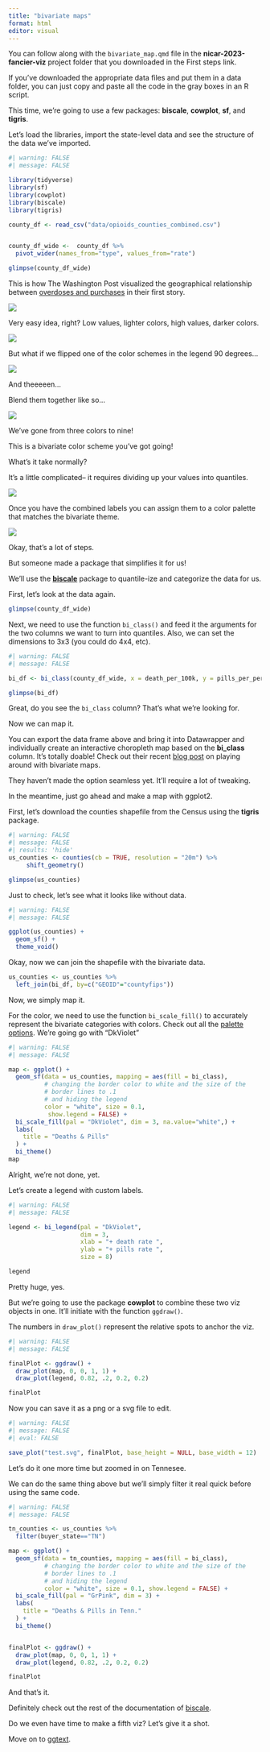```yaml
---
title: "bivariate maps"
format: html
editor: visual
---
```


You can follow along with the `bivariate_map.qmd` file in the **nicar-2023-fancier-viz** project folder that you downloaded in the First steps link.

If you've downloaded the appropriate data files and put them in a data folder, you can just copy and paste all the code in the gray boxes in an R script.

This time, we're going to use a few packages: **biscale**, **cowplot**, **sf**, and **tigris**.

Let's load the libraries, import the state-level data and see the structure of the data we've imported.

```r
#| warning: FALSE
#| message: FALSE

library(tidyverse)
library(sf)
library(cowplot)
library(biscale)
library(tigris)

county_df <- read_csv("data/opioids_counties_combined.csv")


county_df_wide <-  county_df %>% 
  pivot_wider(names_from="type", values_from="rate")

glimpse(county_df_wide)
```

This is how The Washington Post visualized the geographical relationship between [overdoses and purchases](https://www.washingtonpost.com/graphics/2019/investigations/dea-pain-pill-database/) in their first story.

![](images/compare.png){fig-align="center"}

Very easy idea, right? Low values, lighter colors, high values, darker colors.

![](https://www.joshuastevens.net/images/js_bivariateGrid3.png){fig-align="center"}

But what if we flipped one of the color schemes in the legend 90 degrees...

![](https://www.joshuastevens.net/images/js_bivariateGrid4.png){fig-align="center"}

And theeeeen...

Blend them together like so...

![](https://www.joshuastevens.net/images/js_bivariateMix.gif){fig-align="center"}

We've gone from three colors to nine!

This is a bivariate color scheme you've got going!

What's it take normally?

It's a little complicated-- it requires dividing up your values into quantiles.

![](images/classify.png){fig-align="center"}

Once you have the combined labels you can assign them to a color palette that matches the bivariate theme.

![](https://www.joshuastevens.net/images/js_bivariateLabels.png){fig-align="center"}

Okay, that's a lot of steps.

But someone made a package that simplifies it for us!

We'll use the [**biscale**](https://chris-prener.github.io/biscale/) package to quantile-ize and categorize the data for us.

First, let's look at the data again.

```r
glimpse(county_df_wide)
```

Next, we need to use the function `bi_class()` and feed it the arguments for the two columns we want to turn into quantiles. Also, we can set the dimensions to 3x3 (you could do 4x4, etc).

```r
#| warning: FALSE
#| message: FALSE

bi_df <- bi_class(county_df_wide, x = death_per_100k, y = pills_per_person, style = "quantile", dim = 3)

glimpse(bi_df)
```

Great, do you see the `bi_class` column? That's what we're looking for.

Now we can map it.

You can export the data frame above and bring it into Datawrapper and individually create an interactive choropleth map based on the **bi_class** column. It's totally doable! Check out their recent [blog post](https://blog.datawrapper.de/bivariate-map-scatter-plot/) on playing around with bivariate maps.

They haven't made the option seamless yet. It'll require a lot of tweaking.

In the meantime, just go ahead and make a map with ggplot2.

First, let's download the counties shapefile from the Census using the **tigris** package.

```r
#| warning: FALSE
#| message: FALSE
#| results: 'hide'
us_counties <- counties(cb = TRUE, resolution = "20m") %>%
     shift_geometry()

glimpse(us_counties)
```

Just to check, let's see what it looks like without data.

```r
#| warning: FALSE
#| message: FALSE

ggplot(us_counties) + 
  geom_sf() +
  theme_void()
```

Okay, now we can join the shapefile with the bivariate data.

```r
us_counties <- us_counties %>% 
  left_join(bi_df, by=c("GEOID"="countyfips"))
```

Now, we simply map it.

For the color, we need to use the function `bi_scale_fill()` to accurately represent the bivariate categories with colors. Check out all the [palette options](https://chris-prener.github.io/biscale/articles/bivariate_palettes.html). We're going go with "DkViolet"

```r
#| warning: FALSE
#| message: FALSE

map <- ggplot() +
  geom_sf(data = us_counties, mapping = aes(fill = bi_class), 
          # changing the border color to white and the size of the
          # border lines to .1
          # and hiding the legend
          color = "white", size = 0.1, 
           show.legend = FALSE) +
  bi_scale_fill(pal = "DkViolet", dim = 3, na.value="white",) +
  labs(
    title = "Deaths & Pills"
  ) +
  bi_theme()
map
```

Alright, we're not done, yet.

Let's create a legend with custom labels.

```r
#| warning: FALSE
#| message: FALSE

legend <- bi_legend(pal = "DkViolet",
                    dim = 3,
                    xlab = "+ death rate ",
                    ylab = "+ pills rate ",
                    size = 8)

legend
```

Pretty huge, yes.

But we're going to use the package **cowplot** to combine these two viz objects in one. It'll initiate with the function `ggdraw()`.

The numbers in `draw_plot()` represent the relative spots to anchor the viz.

```r
#| warning: FALSE
#| message: FALSE

finalPlot <- ggdraw() +
  draw_plot(map, 0, 0, 1, 1) +
  draw_plot(legend, 0.82, .2, 0.2, 0.2)

finalPlot
```

Now you can save it as a png or a svg file to edit.

```r
#| warning: FALSE
#| message: FALSE
#| eval: FALSE

save_plot("test.svg", finalPlot, base_height = NULL, base_width = 12)
```

Let's do it one more time but zoomed in on Tennesee.

We can do the same thing above but we'll simply filter it real quick before using the same code.

```r
#| warning: FALSE
#| message: FALSE

tn_counties <- us_counties %>% 
  filter(buyer_state=="TN")

map <- ggplot() +
  geom_sf(data = tn_counties, mapping = aes(fill = bi_class), 
          # changing the border color to white and the size of the
          # border lines to .1
          # and hiding the legend
          color = "white", size = 0.1, show.legend = FALSE) +
  bi_scale_fill(pal = "GrPink", dim = 3) +
  labs(
    title = "Deaths & Pills in Tenn."
  ) +
  bi_theme()


finalPlot <- ggdraw() +
  draw_plot(map, 0, 0, 1, 1) +
  draw_plot(legend, 0.82, .2, 0.2, 0.2)

finalPlot
```

And that's it.

Definitely check out the rest of the documentation of [biscale](https://chris-prener.github.io/biscale/articles/biscale.html).

Do we even have time to make a fifth viz? Let's give it a shot.

Move on to [ggtext](ggtext.html).
